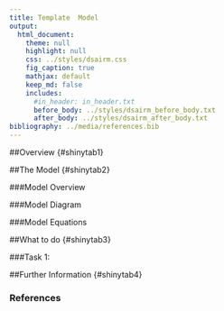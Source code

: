 ```yaml
---
title: Template  Model
output:
  html_document:
    theme: null
    highlight: null
    css: ../styles/dsairm.css
    fig_caption: true
    mathjax: default 
    keep_md: false
    includes:
      #in_header: in_header.txt
      before_body: ../styles/dsairm_before_body.txt
      after_body: ../styles/dsairm_after_body.txt 
bibliography: ../media/references.bib
---
```


##Overview {#shinytab1}



##The Model {#shinytab2}

###Model Overview

###Model Diagram


###Model Equations



##What to do {#shinytab3}




###Task 1: 



##Further Information {#shinytab4}



### References



